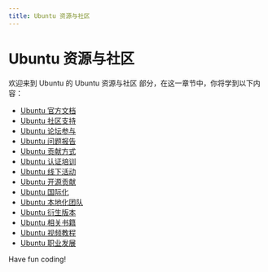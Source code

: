 ```yaml
---
title: Ubuntu 资源与社区
---
```


# Ubuntu 资源与社区

欢迎来到 Ubuntu 的 Ubuntu 资源与社区 部分，在这一章节中，你将学到以下内容：

- [Ubuntu 官方文档](./0-ubuntu-official-documentation.mdx)
- [Ubuntu 社区支持](./1-ubuntu-community-support.mdx)
- [Ubuntu 论坛参与](./2-ubuntu-forum-participation.mdx)
- [Ubuntu 问题报告](./3-ubuntu-problem-report.mdx)
- [Ubuntu 贡献方式](./4-how-to-contribute-to-ubuntu.mdx)
- [Ubuntu 认证培训](./5-ubuntu-certification-training.mdx)
- [Ubuntu 线下活动](./6-ubuntu-offline-activities.mdx)
- [Ubuntu 开源贡献](./7-ubuntu-open-source-contributions.mdx)
- [Ubuntu 国际化](./8-ubuntu-internationalization.mdx)
- [Ubuntu 本地化团队](./9-ubuntu-localization-team.mdx)
- [Ubuntu 衍生版本](./10-ubuntu-derivatives.mdx)
- [Ubuntu 相关书籍](./11-ubuntu-related-books.mdx)
- [Ubuntu 视频教程](./12-ubuntu-video-tutorial.mdx)
- [Ubuntu 职业发展](./13-ubuntu-career-development.mdx)

Have fun coding!